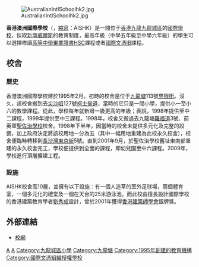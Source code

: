 {{Unreferenced|time=2013-02-15T06:47:05+00:00 }}
{{noteTA
|G1=地名
|1=zh-cn:新南威尔士;zh-tw:新南威爾斯;zh-hk:新南威爾士;
}}
{{Infobox_School
| name = 香港澳洲國際學校
| other_name = Australian International School Hong Kong
| image = [[File:Aishk.gif|File:Aishk.gif]]<br>[[File:Australian_International_School_Hong_Kong.jpg|280px]]<br>校舍東面
| established = 1995年2月
| type = 私校，中小學同校，男女校
| principal =
David Shirley (Assistant Principal, Primary)
Howard West (Assistant Principal, Secondary)
| location = [[香港|香港]][[九龍|九龍]][[九龍塘|九龍塘]][[羅福道|羅福道]]3A
| website = http://www.aishk.edu.hk
| motto = 
| students = 超過 1000
| faculty = 120
}}

[[File:AustralianIntlSchoolhk2.jpg|thumb]]

'''香港澳洲國際學校'''（{{lang-en|Australian International School Hong Kong}}，[[縮寫|縮寫]]：AISHK）是一間位于[[香港|香港]][[九龍|九龍]][[九龍城區|九龍城區]]的[[國際學校|國際學校]]，採取[[新南威爾斯|新南威爾斯]]的教育制度，最高年級（中學五年級至中學六年級）的學生可以選擇修讀[[高等中學畢業證書|高等中學畢業證書]]HSC課程或者[[國際文憑|國際文憑]]IB課程。

==校舍==
===歷史===
香港澳洲國際學校建於1995年2月。初時的校舍是位于[[九龍塘|九龍塘]]113號[[界限街|界限街]]。沒久，該校舍搬到去[[尖沙咀|尖沙咀]]127號[[柯士甸道|柯士甸道]]，當時的它只是一間小學，提供小一至小六的教學課程。從此，學校每年就新增一級更高的年級；表說，1998年提供至中二課程，1999年提供至中三課程。1998年，校舍又搬過去九龍塘[[羅福道|羅福道]]3號、前英軍[[聖佐治學校|聖佐治學校]]校舍。1998年下半年，因當時的校舍未提供多元化及完整的設備，加上政府決定將該校用地一分為五（其中一幅用地重建為此校永久校舍），校舍便臨時轉移到[[長沙灣|長沙灣]][[東京街|東京街]]5號。直到2001年9月，於聖佐治學校舊址東南部重建的永久校舍完工，學校便提供到全面的課程，即幼兒園至中六課程。2009年，學校進行頂層擴建工程。

===設施===
AISHK校舍高10層，並擁有以下設施：有一個人造草的室外足球場，兩個體育室，一個多元化的禮堂及一個在天台的25米游泳池。而此校由擅長設計國際學校的香港建築教育學者[[劉秀成|劉秀成]]設計，曾於2001年獲得[[香港建築師學會|香港建築師學會]]銀牌獎。

==外部連結==
*[http://www.aishk.edu.hk 校網]
{{在香港的國際學校}}
{{School-stub}}

[[Category:香港國際學校|A]]
[[Category:九龍城區中學|A]]
[[Category:九龍城區小學|Category:九龍城區小學]]
[[Category:九龍塘|Category:九龍塘]]
[[Category:1995年創建的教育機構|Category:1995年創建的教育機構]]
[[Category:國際文憑組織授權學校|Category:國際文憑組織授權學校]]